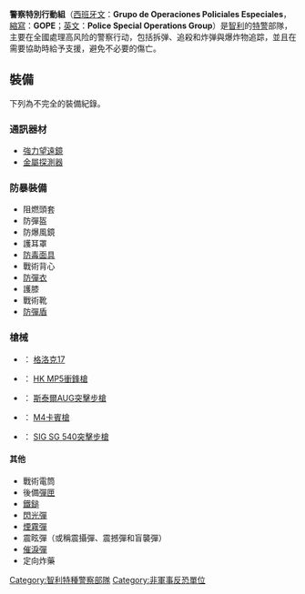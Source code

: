 {{NoteTA
|G1=Firearms
|G2=Military
|G3=長度單位
|G4=地區用語
|G5=地名
}}
{{Infobox law enforcement agency
|unit_name= 警察特別行動組<br />{{lang|es|Grupo de Operaciones Policiales Especiales}}
|image= 
|caption= 
|country= {{CHI}}
|type= [[特種警察部隊|特種警察部隊]]
|branch= 智利警察
|dates= 
|specialization= 處理高风险的警察行动
|command_structure= 
|size= 
|current_commander=  
|garrison= 
|ceremonial_chief=
|nickname= 
|motto= 
|colors= [[黑色|黑色]]
|march=
|mascot= 
|battles= 
|notable_commanders= 
|anniversaries= 
|decorations=
|identification_symbol=
|identification_symbol_label=
}}

'''警察特別行動組'''（[[西班牙文|西班牙文]]：'''Grupo de Operaciones Policiales Especiales'''，[[縮寫|縮寫]]：'''GOPE'''；[[英文|英文]]：'''Police Special Operations Group'''）是[[智利|智利]]的[[特警|特警]]部隊，主要在全國處理高风险的警察行动，包括拆弹、追殺和炸弹與爆炸物追踪，並且在需要協助時給予支援，避免不必要的傷亡。

== 裝備 ==
下列為不完全的裝備紀錄。

=== 通訊器材 ===
*[[強力望遠鏡|強力望遠鏡]]
*[[金屬探測器|金屬探測器]]

=== 防暴裝備 ===
*阻燃頭套
*防彈盔
*防爆風鏡
*護耳罩
*[[防毒面具|防毒面具]]
*戰術背心
*[[防彈衣|防彈衣]]
*護膝
*戰術靴
*[[防彈盾|防彈盾]]

=== 槍械 ===
* {{flag|Austria}}： [[格洛克17|格洛克17]]
* {{flag|Germany}}： [[HK_MP5衝鋒槍|HK MP5衝鋒槍]]
* {{flag|Austria}}： [[斯泰爾AUG突擊步槍|斯泰爾AUG突擊步槍]]
* {{flag|USA}}： [[M4卡賓槍|M4卡賓槍]]
* {{flag|Switzerland}}： [[SIG_SG_540突擊步槍|SIG SG 540突擊步槍]]

==== 其他 ====
*戰術電筒
*後備[[彈匣|彈匣]]
*[[鐵鎚|鐵鎚]]
*[[閃光彈|閃光彈]]
*[[煙霧彈|煙霧彈]]
*震眩彈（或稱震攝彈、震撼彈和盲襲彈）
*[[催淚彈|催淚彈]]
*定向炸藥

[[Category:智利特種警察部隊|Category:智利特種警察部隊]]
[[Category:非軍事反恐單位|Category:非軍事反恐單位]]